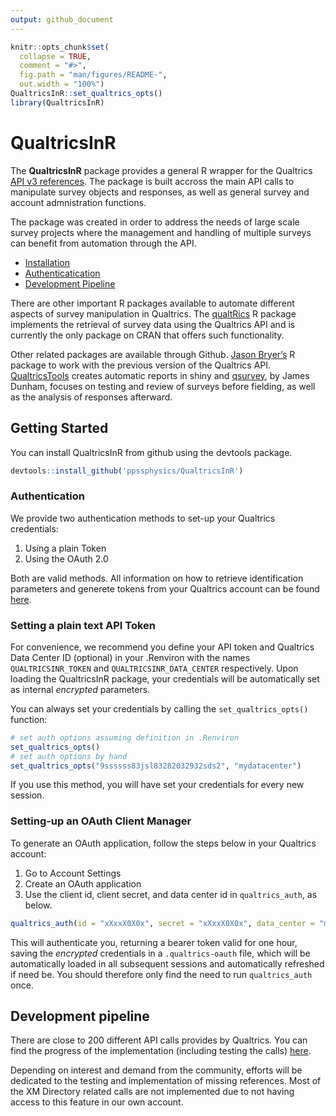 ```yaml
---
output: github_document
---
```


<!-- README.md is generated from README.Rmd. Please edit that file -->
<!-- badges: start -->
<!-- badges: end -->

```r
knitr::opts_chunk$set(
  collapse = TRUE,
  comment = "#>",
  fig.path = "man/figures/README-",
  out.width = "100%")
QualtricsInR::set_qualtrics_opts()
library(QualtricsInR)
```

# QualtricsInR

The **QualtricsInR** package provides a general R wrapper for the Qualtrics [API v3 references](https://api.qualtrics.com/reference). The package is built accross the main API calls 
to manipulate survey objects and responses, as well as general survey and account admnistration functions.

The package was created in order to address the needs of large scale survey projects where the management and handling of multiple surveys can benefit from automation through the API.

- [Installation](#installation)
- [Authenticatication](#authentication)
- [Development Pipeline](#dev-pipeline)

There are other important R packages available to automate different aspects of survey manipulation in Qualtrics. The [qualtRics](https://github.com/ropensci/qualtRics) R package implements 
the retrieval of survey data using the Qualtrics API and is currently the only package on CRAN that offers such functionality.

Other related packages are available through Github. [Jason Bryer's](https://github.com/jbryer/qualtrics) R package to work with the previous version of the Qualtrics API. 
[QualtricsTools](https://github.com/emmamorgan-tufts/QualtricsTools/) creates automatic reports in shiny and [qsurvey](https://github.com/jamesdunham/qsurvey), by James Dunham, 
focuses on testing and review of surveys before fielding, as well as the analysis of responses afterward.

## Getting Started

You can install QualtricsInR from github using the devtools package.

``` r
devtools::install_github('ppssphysics/QualtricsInR')
```

### Authentication

We provide two authentication methods to set-up your Qualtrics credentials:

1. Using a plain Token
2. Using the OAuth 2.0

Both are valid methods. All information on how to retrieve identification parameters and 
generete tokens from your Qualtrics account can be found [here](https://api.qualtrics.com/v3/docs/api-general-instructions).

### Setting a plain text API Token

For convenience, we recommend you define your API token and Qualtrics Data Center ID (optional) in your .Renviron with the names `QUALTRICSINR_TOKEN` and `QUALTRICSINR_DATA_CENTER` respectively. 
Upon loading the QualtricsInR package, your credentials will be automatically set as internal _encrypted_ parameters.

You can always set your credentials by calling the `set_qualtrics_opts()` function:

```r
# set auth options assuming definition in .Renviron
set_qualtrics_opts()
# set auth options by hand
set_qualtrics_opts("9ssssss83jsl83282032932sds2", "mydatacenter")
```

If you use this method, you will have set your credentials for every new session.

### Setting-up an OAuth Client Manager

To generate an OAuth application, follow the steps below in your Qualtrics account:

1. Go to Account Settings
2. Create an OAuth application
3. Use the client id, client secret, and data center id in `qualtrics_auth`, as below.

```r
qualtrics_auth(id = "xXxxX0X0x", secret = "xXxxX0X0x", data_center = "my.center")
```

This will authenticate you, returning a bearer token valid for one hour, saving the _encrypted_ credentials in a `.qualtrics-oauth` file, which will be automatically 
loaded in all subsequent sessions and automatically refreshed if need be. You should therefore only find the need to run `qualtrics_auth` once.

## Development pipeline

There are close to 200 different API calls provides by Qualtrics. You can find the progress of the 
implementation (including testing the calls) [here](/articles/progress_table.html).

Depending on interest and demand from the community, efforts will be dedicated to the testing and implementation of missing references. Most of the XM 
Directory related calls are not implemented due to not having access to this feature in our own account.
